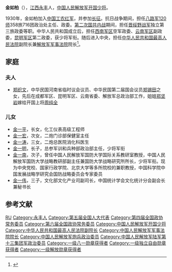 '''金如柏'''（{{bd|1909年||1984年|catIdx=}}），[[江西省|江西]][[永丰县|永丰]]人，[[中国人民解放军少将|中国人民解放军开国少将]]。

1930年，金如柏加入[[中国工农红军|中国工农红军]]，并参加[[长征|长征]]。抗日战争期间，担任[[八路军|八路军]][[120师|120师]]358旅716团政治处主任、政委。[[第二次国共内战|第二次国共内战]]期间，担任[[晋绥野战军|晋绥野战军]]独立第三旅政委等职。中华人民共和国成立后，担任[[西南军区|西南军区]]空军政委、[[云南军区|云南军区]]副政委，[[昆明军区|昆明军区]]第二政委，获少将军衔。随后进入中央，担任[[中华人民共和国最高人民法院|中华人民共和国最高人民法院]]副院长兼[[解放军军事法院|解放军军事法院]]院长<ref>{{cite web | url=http://heroes.jxwmw.cn/system/2007/11/06/010011158.shtml | title=开国少将——金如柏，永丰县人氏 | publisher=江西文明网 | accessdate=2011-09-17 | archive-url=https://web.archive.org/web/20120922180759/http://heroes.jxwmw.cn/system/2007/11/06/010011158.shtml | archive-date=2012-09-22 | dead-url=yes }}</ref>。

== 家庭 ==
=== 夫人 ===
* [[郑织文|郑织文]]，中华民国河南省临时议会议员、中华民国第二届国会议员[[郑锡田|郑锡田]]之女，先后在成都军区、昆明军区、云南省委、解放军总政治部工作，姐姐[[郑坚岩|郑坚岩]]嫁给开国上将[[周纯全|周纯全]]

=== 儿女 ===
* [[金一平|金一平]]，长女，化工仪表高级工程师
* [[金一宏|金一宏]]，次女，二炮门诊部保健室主任
* [[金一涛|金一涛]]，三女，二炮总医院消化科医生
* [[金一明_(少将)|金一明]]，长子，总参军训和兵种部政治部主任，少将军衔
* [[金一南|金一南]]，次子，曾任中国人民解放军国防大学国际关系教研室教授，中国人民解放军国防大学战略教研部副主任兼国防大学战略研究所所长，少将军衔。现为中央党校、国家行政学院、北京大学等多所院校的兼职教授，中国科学院中国发展战略学研究会国防战略委员会专家委员
* [[金一伟|金一伟]]，三子，文化部文化产业司副司长，中国统计学会文化统计分会副会长兼秘书长

== 参考文献 ==
{{reflist}}

{{start box}}
{{s-mil}}
{{s-before|[[谭甫仁|谭甫仁]]<sub>中将</sub><br /><small>最高人民法院军事审判庭庭长</small>}}
{{s-title|[[中国人民解放军军事法院|中国人民解放军军事法院]]院长|1983年5月-1985年8月}} 
{{s-after|[[郝苏|郝苏]]<sub>大校</sub>}}
{{end box}}
{{中央军委/11}}

{{Authority control}}
{{DEFAULTSORT:Jin金}}
[[Category:金姓|RU]]
[[Category:永丰人|Category:永丰人]]
[[Category:第五届全国人大代表|Category:第五届全国人大代表]]
[[Category:第四届全国政协常务委员|Category:第四届全国政协常务委员]]
[[Category:第六届全国政协常务委员|Category:第六届全国政协常务委员]]
[[Category:中国人民解放军开国少将|Category:中国人民解放军开国少将]]
[[Category:中华人民共和国最高人民法院副院长|Category:中华人民共和国最高人民法院副院长]]
[[Category:中国人民解放军军事法院院长|Category:中国人民解放军军事法院院长]]
[[Category:中国人民解放军炮兵政治委员|Category:中国人民解放军炮兵政治委员]]
[[Category:中国人民解放军陆军第十三集团军政治委员|Category:中国人民解放军陆军第十三集团军政治委员]]
[[Category:一级八一勋章获得者|Category:一级八一勋章获得者]]
[[Category:一级独立自由勋章获得者|Category:一级独立自由勋章获得者]]
[[Category:一级解放勋章获得者|Category:一级解放勋章获得者]]